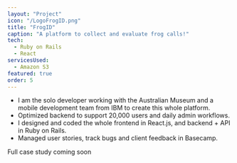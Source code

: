 ```yaml
---
layout: "Project"
icon: "/LogoFrogID.png"
title: "FrogID"
caption: "A platform to collect and evaluate frog calls!"
tech:
  - Ruby on Rails
  - React
servicesUsed:
  - Amazon S3
featured: true
order: 5
---
```



<ArticleImage src="/articles/screen-frogid.png" />

- I am the solo developer working with the Australian Museum and a mobile development team from IBM to create this whole platform.
- Optimized backend to support 20,000 users and daily admin workflows.
- I designed and coded the whole frontend in React.js, and backend + API in Ruby on Rails.
- Managed user stories, track bugs and client feedback in Basecamp.

Full case study coming soon
